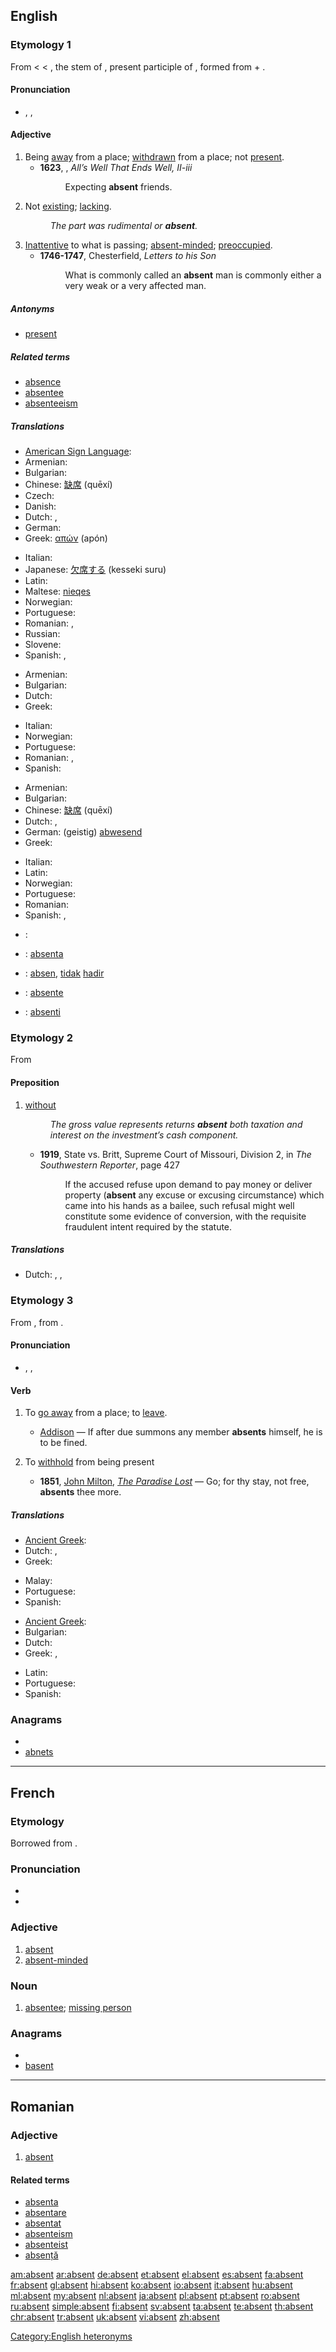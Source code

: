 ==English==

===Etymology 1===
From {{etyl|frm|en}} {{term|lang=frm|absent}} < {{etyl|fro|en}} {{term|ausent||lang=fro}} < {{etyl|la}} {{term|absent-|\lang=la}}, the stem of {{term|absens||lang=la}}, present participle of {{term|abesse||lang=la|to be away from}}, formed from {{term|ab||lang=la}} + {{term|esse||lang=la|to be}}.

====Pronunciation====
* {{a|RP|US}} {{enPR|ăb'sənt}}, {{IPA|/ˈæb.sənt/}}, {{SAMPA|/{b.s@nt/}}
*: {{audio|En-us-absent.ogg|Audio (US)}}

====Adjective====
{{en-adj|-}}

# Being [[away]] from a place; [[withdrawn]] from a place; not [[present]].
#* '''1623''', {{Shak.}}, ''All’s Well That Ends Well, II-iii''
#*: Expecting '''absent''' friends.
# Not [[exist]]ing; [[lack]]ing.
#: ''The part was rudimental or '''absent'''.''
# [[inattentive|Inattentive]] to what is passing; [[absent-minded]]; [[preoccupied]].
#* '''1746-1747''', Chesterfield, ''Letters to his Son''
#*: What is commonly called an '''absent''' man is commonly either a very weak or a very affected man.

=====Antonyms=====
* [[present]]

=====Related terms=====
* [[absence]]
* [[absentee]]
* [[absenteeism]]

=====Translations=====
{{trans-top|being away from a place}}
* [[American Sign Language]]: {{tø|ase| 1@NearFinger-Open8@Center-PalmDown Contact 1@NearFinger-Open8@Center-PalmDown|xs=American Sign Language}}
* Armenian: {{t-|hy|բացակա|tr=bac'aka}}
* Bulgarian: {{t+|bg|отсъстващ}}
* Chinese: [[缺席]] (quēxí)
* Czech: {{t-|cs|nepřítomný|m}}
* Danish: {{t|da|fraværende}}
* Dutch: {{t+|nl|afwezig}}, {{t+|nl|weg}}
* German: {{t+|de|abwesend}}
* Greek: [[απών]] (apón) {{m}}
{{trans-mid}}
* Italian: {{t+|it|assente}}
* Japanese: [[欠席する]] (kesseki suru)
* Latin: {{t+|la|absens}}
* Maltese: [[nieqes]]
* Norwegian: {{t|no|fraværende}}
* Portuguese: {{t+|pt|ausente}}
* Romanian: {{t|ro|absent|m|n}}, {{t|ro|absentă|f}}
* Russian: {{t|ru|отсутствующий}}
* Slovene: {{t|sl|odsoten}}
* Spanish: {{t+|es|ausente}}, {{t+|es|falta}}
{{trans-bottom}}

{{trans-top|not existing}}
* Armenian: {{t-|hy|բացակա|tr=bac'aka}}
* Bulgarian: {{t|bg|несъществуващ}}
* Dutch: {{t+|nl|afwezig}}
* Greek: {{t+|el|ανύπαρκτος|m}}
{{trans-mid}}
* Italian: {{t+|it|assente}}
* Norwegian: {{t|no|fraværende}}
* Portuguese: {{t+|pt|ausente}}
* Romanian: {{t|ro|absent|m|n}}, {{t|ro|inexistent}}
* Spanish: {{t+|es|ausente}}
{{trans-bottom}}

{{trans-top|inattentive}}
* Armenian: {{t|hy|անջատված|tr=anǰatvaç}}
* Bulgarian: {{t+|bg|отсъстващ}}
* Chinese: [[缺席]] (quēxí)
* Dutch: {{t+|nl|afwezig}}, {{t|nl|verstrooid}}
* German: (geistig) [[abwesend]]
* Greek: {{t+|el|αφηρημένος|m}}
{{trans-mid}}
* Italian: {{t+|it|assente}}
* Latin: {{t-|la|amens}}
* Norwegian: {{t|no|fraværende}}
* Portuguese: {{t+|pt|ausente}}
* Romanian: {{t|ro|neatent|m|n}}
* Spanish: {{t+|es|ausente}}, {{t+|es|distraído}}
{{trans-bottom}}

{{checktrans-top}}
* {{ttbc|French}}: {{t+|fr|absent}}
* {{ttbc|Ido}}: [[absenta]]
* {{ttbc|Indonesian}}: [[absen]], [[tidak]] [[hadir]]
* {{ttbc|Interlingua}}: [[absente]]
* {{ttbc|Novial}}: [[absenti]]
{{checktrans-bottom}}

===Etymology 2===
From {{etyl|la|en}} {{term|absente||lang=la|being absent}} <!--ablative absolute use in court reports to report those absent from proceedings-->

====Preposition====
{{en-prep}}

# [[without]]
#: ''The gross value represents returns '''absent''' both taxation and interest on the investment’s cash component.''
#* '''1919''', State vs. Britt, Supreme Court of Missouri, Division 2, in ''The Southwestern Reporter'', page 427
#*: If the accused refuse upon demand to pay money or deliver property ('''absent''' any excuse or excusing circumstance) which came into his hands as a bailee, such refusal might well constitute some evidence of conversion, with the requisite fraudulent intent required by the statute.

=====Translations=====
{{trans-top|without}}
* Dutch: {{t+|nl|behalve}}, {{t+|nl|zonder}}, {{t+|nl|uitgezonderd}}
{{trans-mid}}
{{trans-bottom}}

===Etymology 3===
From {{etyl|fro}}, from {{etyl|LL.}} {{term|absentare||lang=la|keep away, be away}}.

====Pronunciation====
* {{a|RP|US}} {{enPR|ăbsĕnt'}}, {{IPA|/æbˈsɛnt/}}, {{SAMPA|/{b"sEnt/}}

====Verb====
{{en-verb}}

# {{context|transitive|with [[reflexive]] pronoun}} To [[go away]] from a place; to [[leave]].
#* {{rfdate}} [[w:Joseph Addison|Addison]] — If after due summons any member '''absents''' himself, he is to be fined.
# {{context|transitive|obsolete}} To [[withhold]] from being present
#* '''1851''', [[w:John Milton|John Milton]], ''[[w:The Paradise Lost|The Paradise Lost]]'' — Go; for thy stay, not free, '''absents''' thee more.

=====Translations=====
{{trans-top|to leave}}
* [[Ancient Greek]]: {{tø|grc|ἅπειμι|tr=hapeimi|sc=polytonic}}
* Dutch: {{t+|nl|zich}} {{t+|nl|verwijderen}}, {{t+|nl|vertrekken}}
* Greek: {{t+|el|απουσιάζω}}
{{trans-mid}}
* Malay: {{t-|ms|pergi|xs=Malay}}
* Portuguese: {{t+|pt|ausentar}}
* Spanish: {{t-|es|ausentarse}}
{{trans-bottom}}

{{trans-top|to be not present}}
* [[Ancient Greek]]: {{tø|grc|ἅπειμι|tr=hapeimi|sc=polytonic}}
* Bulgarian: {{t+|bg|отсъствам}}
* Dutch: {{t+|nl|afwezig}} {{t+|nl|zijn}}
* Greek: {{t+|el|λείπω}}, {{t+|el|απουσιάζω}}
{{trans-mid}}
* Latin: {{t+|la|absum}}
* Portuguese: {{t+|pt|ausentar}}
* Spanish: {{t-|es|ausentarse}}
{{trans-bottom}}

===Anagrams===
* {{alphagram|abenst}}
* [[abnets#English|abnets]]

[[Category:English heteronyms]]

----

==French==

===Etymology===
Borrowed from {{etyl|la|fr}} {{term|absens}}.

===Pronunciation===
* {{IPA|/apsɑ̃/|lang=fr}}
* {{audio|Fr-absent.ogg|audio}}

===Adjective===
{{fr-adj}}

# [[#English|absent]]
# [[absent-minded]]

===Noun===
{{fr-noun|m}}

# [[absentee]]; [[missing person]]

===Anagrams===
* {{alphagram|abenst}}
* [[basent#French|basent]]
----
==Romanian==

===Adjective===
{{ro-adj}}

# [[#English|absent]]

====Related terms====
* [[absenta]]
* [[absentare]]
* [[absentat]]
* [[absenteism]]
* [[absenteist]]
* [[absență]]

[[am:absent]]
[[ar:absent]]
[[de:absent]]
[[et:absent]]
[[el:absent]]
[[es:absent]]
[[fa:absent]]
[[fr:absent]]
[[gl:absent]]
[[hi:absent]]
[[ko:absent]]
[[io:absent]]
[[it:absent]]
[[hu:absent]]
[[ml:absent]]
[[my:absent]]
[[nl:absent]]
[[ja:absent]]
[[pl:absent]]
[[pt:absent]]
[[ro:absent]]
[[ru:absent]]
[[simple:absent]]
[[fi:absent]]
[[sv:absent]]
[[ta:absent]]
[[te:absent]]
[[th:absent]]
[[chr:absent]]
[[tr:absent]]
[[uk:absent]]
[[vi:absent]]
[[zh:absent]]